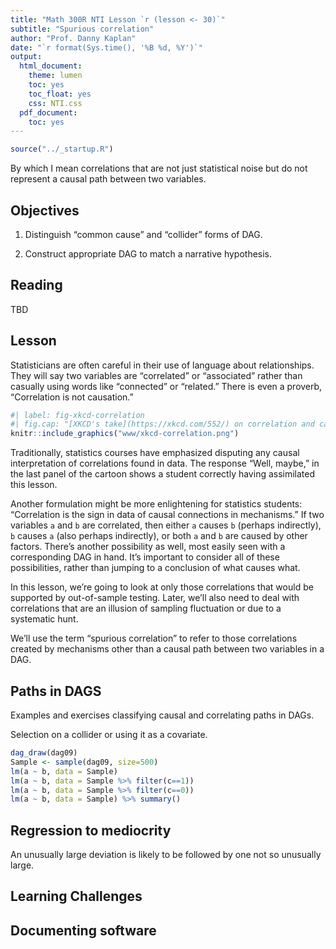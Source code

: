 ```yaml
---
title: "Math 300R NTI Lesson `r (lesson <- 30)`"
subtitle: "Spurious correlation"
author: "Prof. Danny Kaplan"
date: "`r format(Sys.time(), '%B %d, %Y')`"
output:
  html_document:
    theme: lumen
    toc: yes
    toc_float: yes
    css: NTI.css
  pdf_document:
    toc: yes
---
```



```r
source("../_startup.R")
```

By which I mean correlations that are not just statistical noise but do not represent a causal path between two variables.


## Objectives

#. Distinguish "common cause" and "collider" forms of DAG.

#. Construct appropriate DAG to match a narrative hypothesis.

## Reading

TBD


## Lesson

Statisticians are often careful in their use of language about relationships. They will say two variables are "correlated" or "associated" rather than casually using words like "connected" or "related." There is even a proverb, "Correlation is not causation." 

```r
#| label: fig-xkcd-correlation
#| fig.cap: "[XKCD's take](https://xkcd.com/552/) on correlation and causation."
knitr::include_graphics("www/xkcd-correlation.png")
```

Traditionally, statistics courses have emphasized disputing any causal interpretation of correlations found in data. The response "Well, maybe," in the last panel of the cartoon shows a student correctly having assimilated this lesson.

Another formulation might be more enlightening for statistics students: "Correlation is the sign in data of causal connections in mechanisms." If two variables `a` and `b` are correlated, then either `a` causes `b` (perhaps indirectly), `b` causes `a` (also perhaps indirectly), or both `a` and `b` are caused by other factors. There's another possibility as well, most easily seen with a corresponding DAG in hand. It's important to consider all of these possibilities, rather than jumping to a conclusion of what causes what. 

In this lesson, we're going to look at only those correlations that would be supported by out-of-sample testing. Later, we'll also need to deal with correlations that are an illusion of sampling fluctuation or due to a systematic hunt.

We'll use the term "spurious correlation" to refer to those correlations created by mechanisms other than a causal path between two variables in a DAG.  

::: {.callout-note icon=false}
## Paths in DAGS

Examples and exercises classifying causal and correlating paths in DAGs.

Selection on a collider or using it as a covariate.
```r

dag_draw(dag09)
Sample <- sample(dag09, size=500)
lm(a ~ b, data = Sample)
lm(a ~ b, data = Sample %>% filter(c==1))
lm(a ~ b, data = Sample %>% filter(c==0))
lm(a ~ b, data = Sample) %>% summary()
```
:::

::: {.callout-note icon=false}
## Regression to mediocrity

An unusually large deviation is likely to be followed by one not so unusually large.
:::


## Learning Challenges



## Documenting software

  

